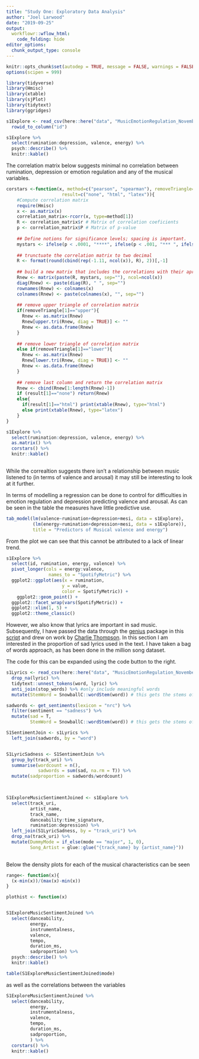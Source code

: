 ```yaml
---
title: "Study One: Exploratory Data Analysis"
author: "Joel Larwood"
date: "2019-09-25"
output:
  workflowr::wflow_html:
    code_folding: hide
editor_options:
  chunk_output_type: console
---
```


```r
knitr::opts_chunk$set(autodep = TRUE, message = FALSE, warnings = FALSE)
options(scipen = 999)

library(tidyverse)
library(Hmisc)
library(xtable)
library(sjPlot)
library(tidytext)
library(ggridges)
```

```r


s1Explore <- read_csv(here::here("data", "MusicEmotionRegulation_November17_Prolifc_Processed.csv")) %>% 
  rowid_to_column("id")

s1Explore %>% 
  select(rumination:depression, valence, energy) %>% 
  psych::describe() %>% 
  knitr::kable()
```

The correlation matrix below suggests minimal no correlation between rumination, depression or emotion regulation and any of the musical variables. 
```r
corstars <-function(x, method=c("pearson", "spearman"), removeTriangle=c("upper", "lower"),
                     result=c("none", "html", "latex")){
    #Compute correlation matrix
    require(Hmisc)
    x <- as.matrix(x)
    correlation_matrix<-rcorr(x, type=method[1])
    R <- correlation_matrix$r # Matrix of correlation coeficients
    p <- correlation_matrix$P # Matrix of p-value 
    
    ## Define notions for significance levels; spacing is important.
    mystars <- ifelse(p < .0001, "****", ifelse(p < .001, "*** ", ifelse(p < .01, "**  ", ifelse(p < .05, "*   ", "    "))))
    
    ## trunctuate the correlation matrix to two decimal
    R <- format(round(cbind(rep(-1.11, ncol(x)), R), 2))[,-1]
    
    ## build a new matrix that includes the correlations with their apropriate stars
    Rnew <- matrix(paste(R, mystars, sep=""), ncol=ncol(x))
    diag(Rnew) <- paste(diag(R), " ", sep="")
    rownames(Rnew) <- colnames(x)
    colnames(Rnew) <- paste(colnames(x), "", sep="")
    
    ## remove upper triangle of correlation matrix
    if(removeTriangle[1]=="upper"){
      Rnew <- as.matrix(Rnew)
      Rnew[upper.tri(Rnew, diag = TRUE)] <- ""
      Rnew <- as.data.frame(Rnew)
    }
    
    ## remove lower triangle of correlation matrix
    else if(removeTriangle[1]=="lower"){
      Rnew <- as.matrix(Rnew)
      Rnew[lower.tri(Rnew, diag = TRUE)] <- ""
      Rnew <- as.data.frame(Rnew)
    }
    
    ## remove last column and return the correlation matrix
    Rnew <- cbind(Rnew[1:length(Rnew)-1])
    if (result[1]=="none") return(Rnew)
    else{
      if(result[1]=="html") print(xtable(Rnew), type="html")
      else print(xtable(Rnew), type="latex") 
    }
} 

s1Explore %>% 
  select(rumination:depression, valence, energy) %>%
  as.matrix() %>% 
  corstars() %>% 
  knitr::kable()
  
```

While the correaltion suggests there isn't a relationship between music listened to (in terms of valence and arousal) it may still be interesting to look at it further. 

In terms of modelling a regression can be done to control for difficulties in emotion regulation and depression predicting valence and arousal. As can be seen in the table the measures have little predictive use.  

```r

tab_model(lm(valence~rumination+depression+mesi, data = s1Explore),
          (lm(energy~rumination+depression+mesi, data = s1Explore)), 
          title = "Predictors of Musical valence and energy")
```

From the plot we can see that this cannot be attributed to a lack of linear trend. 
```r

s1Explore %>%
  select(id, rumination, energy, valence) %>% 
  pivot_longer(cols = energy:valence, 
                names_to = "SpotifyMetric") %>% 
  ggplot2::ggplot(aes(x = rumination, 
                     y = value, 
                     color = SpotifyMetric)) +
    ggplot2::geom_point() + 
  ggplot2::facet_wrap(vars(SpotifyMetric)) + 
  ggplot2::xlim(1, 5) +
  ggplot2::theme_classic()

```

However, we also know that lyrics are important in sad music. Subsequently, I have passed the data through the [genius](https://github.com/josiahparry/genius) package in this [script](code/s1LyricsGet.R) and drew on work by [Charlie Thompson](https://www.rcharlie.com/post/fitter-happier/). In this section I am interested in the proportion of sad lyrics used in the text. I have taken a bag of words approach, as has been done in the million song dataset. 

The code for this can be expanded using the code button to the right. 

```r
s1Lyrics <- read_csv(here::here("data", "MusicEmotionRegulation_November17_Prolifc_Lyrics.csv")) %>% 
  drop_na(lyric) %>% 
  tidytext::unnest_tokens(word, lyric) %>% 
  anti_join(stop_words) %>% #only include meaningful words 
  mutate(StemWord = SnowballC::wordStem(word)) # this gets the stems of the word, I might want it later on but here for reference at the moment 

sadwords <- get_sentiments(lexicon = "nrc") %>% 
  filter(sentiment == "sadness") %>% 
  mutate(sad = T, 
         StemWord = SnowballC::wordStem(word)) # this gets the stems of the word, I might want it later on but here for reference at the moment 

S1SentimentJoin <- s1Lyrics %>% 
  left_join(sadwords, by = "word")


S1LyricSadness <- S1SentimentJoin %>%  
  group_by(track_uri) %>% 
  summarise(wordcount = n(), 
            sadwords = sum(sad, na.rm = T)) %>% 
  mutate(sadproportion = sadwords/wordcount)
            


S1ExploreMusicSentimentJoined <- s1Explore %>%
  select(track_uri, 
         artist_name, 
         track_name, 
         danceability:time_signature, 
         rumination:depression) %>% 
  left_join(S1LyricSadness, by = "track_uri") %>% 
  drop_na(track_uri) %>% 
  mutate(DummyMode = if_else(mode == "major", 1, 0), 
         Song_Artist = glue::glue("{track_name} by {artist_name}"))
  
```

Below the density plots for each of the musical characteristics can be seen 
```r

range<- function(x){
  (x-min(x))/(max(x)-min(x))
}

plothist <- function(x)


S1ExploreMusicSentimentJoined %>% 
  select(danceability, 
         energy, 
         instrumentalness, 
         valence, 
         tempo, 
         duration_ms, 
         sadproportion) %>% 
  psych::describe() %>% 
  knitr::kable()

table(S1ExploreMusicSentimentJoined$mode)

```

as well as the correlations between the variables 
```r
S1ExploreMusicSentimentJoined %>% 
  select(danceability, 
         energy, 
         instrumentalness, 
         valence, 
         tempo, 
         duration_ms, 
         sadproportion, 
         ) %>% 
  corstars() %>% 
  knitr::kable()
```

